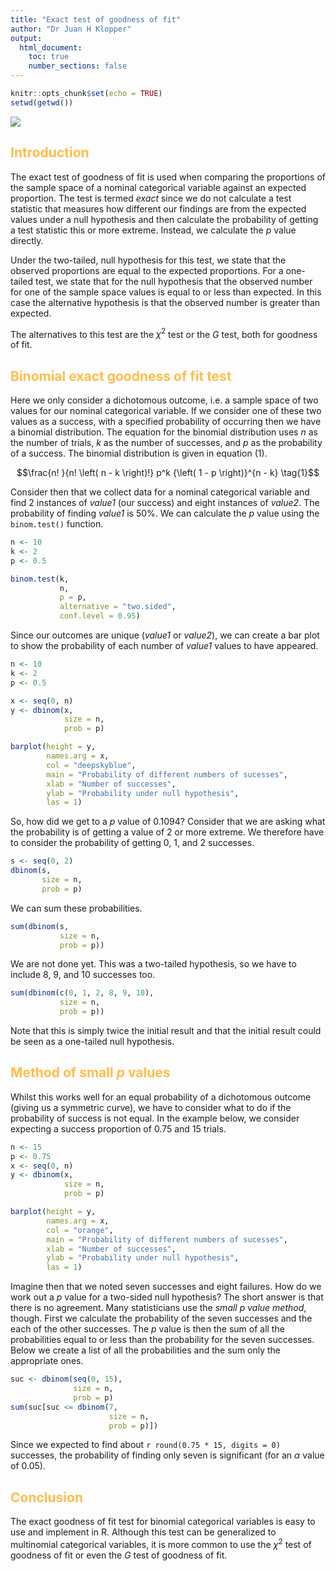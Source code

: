 ---
title: "Exact test of goodness of fit"
author: "Dr Juan H Klopper"
output:
  html_document:
    toc: true
    number_sections: false
---

```{r setup, include=FALSE}
knitr::opts_chunk$set(echo = TRUE)
setwd(getwd())
```

<style type="text/css">
h1 {color:#1a2451;}
h2 {color:#ffbd4a;}
h3 {color:#1a2451;}
</style>

![](KRG elegant logo for light BG.png)

## Introduction

The exact test of goodness of fit is used when comparing the proportions of the sample space of a nominal categorical variable against an expected proportion.  The test is termed _exact_ since we do not calculate a test statistic that measures how different our findings are from the expected values under a null hypothesis and then calculate the probability of getting a test statistic this or more extreme.  Instead, we calculate the _p_ value directly.

Under the two-tailed, null hypothesis for this test, we state that the observed proportions are equal to the expected proportions.  For a one-tailed test, we state that for the null hypothesis that the observed number for one of the sample space values is equal to or less than expected.  In this case the alternative hypothesis is that the observed number is greater than expected.

The alternatives to this test are the $\chi^2$ test or the _G_ test, both for goodness of fit.

## Binomial exact goodness of fit test

Here we only consider a dichotomous outcome, i.e. a sample space of two values for our nominal categorical variable.  If we consider one of these two values as a success, with a specified probability of occurring then we have a binomial distribution.  The equation for the binomial distribution uses $n$ as the number of trials, $k$ as the number of successes, and $p$ as the probability of a success.  The binomial distribution is given in equation (1).

$$\frac{n! }{n! \left( n - k \right)!} p^k {\left( 1 - p \right)}^{n - k} \tag{1}$$

Consider then that we collect data for a nominal categorical variable and find $2$ instances of _value1_ (our success) and eight instances of _value2_.  The probability of finding _value1_ is $50$%.  We can calculate the _p_ value using the `binom.test()` function.

```{r Binomial test}
n <- 10
k <- 2
p <- 0.5

binom.test(k,
           n,
           p = p,
           alternative = "two.sided",
           conf.level = 0.95)
```

Since our outcomes are unique (_value1_ or _value2_), we can create a bar plot to show the probability of each number of _value1_ values to have appeared.

```{r Barplot}
n <- 10
k <- 2
p <- 0.5

x <- seq(0, n)
y <- dbinom(x,
            size = n,
            prob = p)

barplot(height = y,
        names.arg = x,
        col = "deepskyblue",
        main = "Probability of different numbers of sucesses",
        xlab = "Number of successes",
        ylab = "Probability under null hypothesis",
        las = 1)
```

So, how did we get to a _p_ value of $0.1094$?  Consider that we are asking what the probability is of getting a value of $2$ or more extreme.  We therefore have to consider the probability of getting $0$, $1$, and $2$ successes.

```{r Probability of 0 1 and 2 successes}
s <- seq(0, 2)
dbinom(s,
       size = n,
       prob = p)
```

We can sum these probabilities. 

```{r Adding the successes}
sum(dbinom(s,
           size = n,
           prob = p))
```

We are not done yet.  This was a two-tailed hypothesis, so we have to include $8$, $9$, and $10$ successes too.

```{r Summing all the successes}
sum(dbinom(c(0, 1, 2, 8, 9, 10),
           size = n,
           prob = p))
```

Note that this is simply twice the initial result and that the initial result could be seen as a one-tailed null hypothesis.

## Method of small _p_ values

Whilst this works well for an equal probability of a dichotomous outcome (giving us a symmetric curve), we have to consider what to do if the probability of success is not equal.  In the example below, we consider expecting a success proportion of $0.75$ and $15$ trials.

```{r Nonsymmetric probability}
n <- 15
p <- 0.75
x <- seq(0, n)
y <- dbinom(x,
            size = n,
            prob = p)

barplot(height = y,
        names.arg = x,
        col = "orange",
        main = "Probability of different numbers of sucesses",
        xlab = "Number of successes",
        ylab = "Probability under null hypothesis",
        las = 1)
```

Imagine then that we noted seven successes and eight failures.  How do we work out a _p_ value for a two-sided null hypothesis?  The short answer is that there is no agreement.  Many statisticians use the _small p value method_, though.  First we calculate the probability of the seven successes and the each of the other successes.  The _p_ value is then the sum of all the probabilities equal to or less than the probability for the seven successes.  Below we create a list of all the probabilities and the sum only the appropriate ones.

```{r Small p value method}
suc <- dbinom(seq(0, 15),
              size = n,
              prob = p)
sum(suc[suc <= dbinom(7,
                      size = n,
                      prob = p)])
```

Since we expected to find about `r round(0.75 * 15, digits = 0)` successes, the probability of finding only seven is significant (for an $\alpha$ value of $0.05$).

## Conclusion

The exact goodness of fit test for binomial categorical variables is easy to use and implement in R.  Although this test can be generalized to multinomial categorical variables, it is more common to use the $\chi^2$ test of goodness of fit or even the _G_ test of goodness of fit.